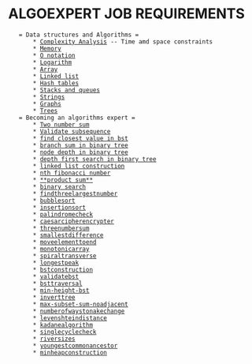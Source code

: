 = ALGOEXPERT JOB REQUIREMENTS =
    = Data structures and Algorithms =
        * [[Complexity Analysis]] -- Time amd space constraints
        * [[Memory]]
        * [[O notation]]
        * [[Logarithm]]
        * [[Array]]
        * [[Linked list]]
        * [[Hash tables]]
        * [[Stacks and queues]]
        * [[Strings]]
        * [[Graphs]]
        * [[Trees]]
    = Becoming an algorithms expert =
        * [[Two number sum]]
        * [[Validate subsequence]]
        * [[find closest value in bst]]
        * [[branch sum in binary tree]]
        * [[node depth in binary tree]]
        * [[depth first search in binary tree]]
        * [[linked list construction]]
        * [[nth fibonacci number]]
        * [[**product sum**]]
        * [[binary search]]
        * [[findthreelargestnumber]]
        * [[bubblesort]]
        * [[insertionsort]]
        * [[palindromecheck]]
        * [[caesarcipherencrypter]]
        * [[threenumbersum]]
        * [[smallestdifference]]
        * [[moveelementtoend]]
        * [[monotonicarray]]
        * [[spiraltransverse]]
        * [[longestpeak]]
        * [[bstconstruction]]
        * [[validatebst]]
        * [[bsttraversal]]
        * [[min-height-bst]]
        * [[inverttree]]
        * [[max-subset-sum-noadjacent]]
        * [[numberofwaystonakechange]]
        * [[levenshteindistance]]
        * [[kadanealgorithm]]
        * [[singlecyclecheck]]
        * [[riversizes]]
        * [[youngestcommonancestor]]
        * [[minheapconstruction]]
